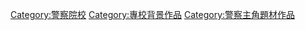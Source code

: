 [[Category:警察院校|Category:警察院校]]
[[Category:專校背景作品|Category:專校背景作品]]
[[Category:警察主角題材作品|Category:警察主角題材作品]]